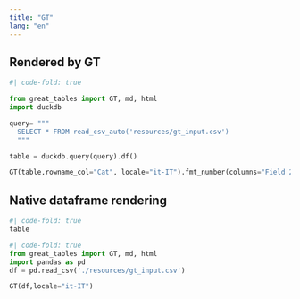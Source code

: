 ```yaml
---
title: "GT"
lang: "en"
---
```


## Rendered by GT

```python
#| code-fold: true

from great_tables import GT, md, html
import duckdb

query= """
  SELECT * FROM read_csv_auto('resources/gt_input.csv')
  """

table = duckdb.query(query).df()

GT(table,rowname_col="Cat", locale="it-IT").fmt_number(columns="Field 2")
```

## Native dataframe rendering

```python
#| code-fold: true
table
```


```python
#| code-fold: true
from great_tables import GT, md, html
import pandas as pd
df = pd.read_csv('./resources/gt_input.csv')

GT(df,locale="it-IT")
```
